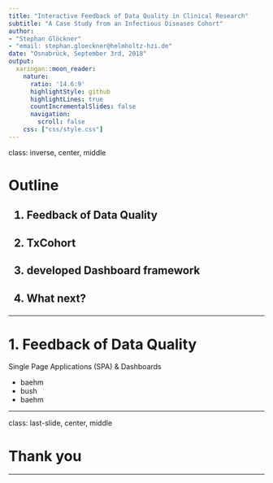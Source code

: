 ```yaml
---
title: "Interactive Feedback of Data Quality in Clinical Research"
subtitle: "A Case Study from an Infectious Diseases Cohort"
author: 
- "Stephan Glöckner"
- "email: stephan.gloeckner@helmholtz-hzi.de"
date: "Osnabrück, September 3rd, 2018"
output:
  xaringan::moon_reader:
    nature:
      ratio: '14.6:9'
      highlightStyle: github
      highlightLines: true
      countIncrementalSlides: false
      navigation:
        scroll: false
    css: ["css/style.css"]
---
```


class: inverse, center, middle

# Outline

<h2>1. Feedback of Data Quality</h2> 

<h2>2. TxCohort</h2>

<h2>3. developed Dashboard framework</h2>

<h2>4. What next?</h2>


---

# 1. Feedback of Data Quality
Single Page Applications (SPA) & Dashboards

* baehm
* bush
* baehm

---

class: last-slide, center, middle

# Thank you

---